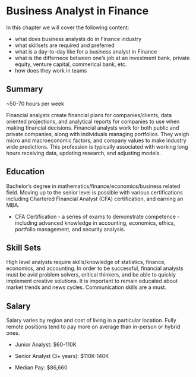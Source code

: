 # Business Analyst in Finance {-}

In this chapter we will cover the following content:

 - what does business analysts do in Finance industry
 - what skillsets are required and preferred
 - what is a day-to-day like for a business analyst in Finance
 - what is the differnece between one's job at an investment bank, private equity, venture capital, commerical bank, etc.
 - how does they work in teams
 
 
## Summary

~50-70 hours per week

Financial analysts create financial plans for companies/clients, data oriented projections, and analytical reports for companies to use when making financial decisions. Financial analysts work for both public and private companies, along with individuals managing portfolios. They weigh micro and macroeconomic factors, and company values to make industry wide predictions. This profession is typically associated with working long hours receiving data, updating research, and adjusting models.

## Education

Bachelor’s degree in mathematics/finance/economics/business related field. Moving up to the senior level is possible with various certifications including Chartered Financial Analyst (CFA) certification, and earning an MBA. 

* CFA Certification - a series of exams to demonstrate competence - including advanced knowledge in accounting, economics, ethics, portfolio management, and security analysis.

## Skill Sets

High level analysts require skills/knowledge of statistics, finance, economics, and accounting. In order to be successful, financial analysts must be avid problem solvers, critical thinkers, and be able to quickly implement creative solutions. It is important to remain educated about market trends  and news cycles. Communication skills are a must.

## Salary

Salary varies by region and cost of living in a particular location. Fully remote positions tend to pay more on average than in-person or hybrid ones.

* Junior Analyst: $60-110K

* Senior Analyst (3+ years):  $110K-140K

* Median Pay: $86,660
